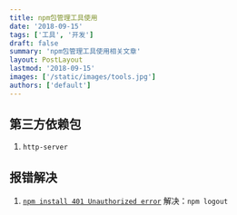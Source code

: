 ```yaml
---
title: npm包管理工具使用
date: '2018-09-15'
tags: ['工具', '开发']
draft: false
summary: 'npm包管理工具使用相关文章'
layout: PostLayout
lastmod: '2018-09-15'
images: ['/static/images/tools.jpg']
authors: ['default']
---
```


## 第三方依赖包
1. `http-server`
## 报错解决
1. [`npm install 401 Unauthorized error`](https://github.com/npm/npm/issues/16251)
解决：`npm logout`

